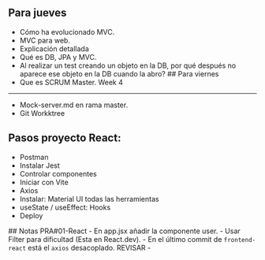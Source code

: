 ## Para jueves
- Cómo ha evolucionado MVC.
- MVC para web.
- Explicación detallada
- Qué es DB, JPA y MVC.
- Al realizar un test creando un objeto en la DB, por qué después no aparece ese objeto en la DB cuando la abro?
## Para viernes
-  Que es SCRUM Master. Week 4

---

- Mock-server.md en rama master.
- Git Workktree

## Pasos proyecto React:
- Postman
- Instalar Jest
- Controlar componentes
- Iniciar con Vite
- Axios
- Instalar: Material UI todas las herramientas
- useState / useEffect: Hooks
- Deploy


 ## Notas PRA#01-React
- En app.jsx añadir la componente user.
- Usar Filter para dificultad (Esta en React.dev).
- En el último commit de `frontend-react` está el `axios` desacoplado. REVISAR
- 